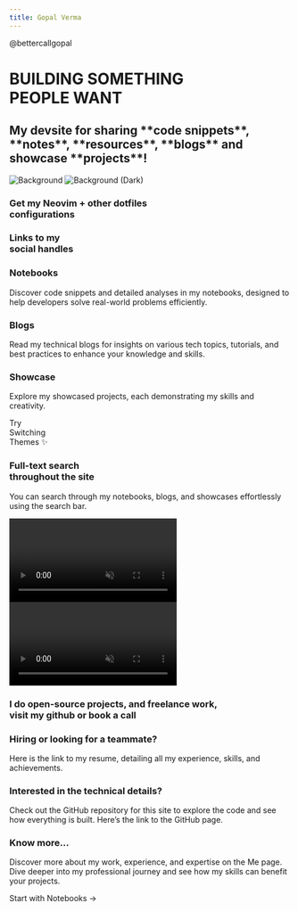 ```yaml
---
title: Gopal Verma
---
```



<div className="home-content">
  <div className="relative flex justify-center items-center flex-col">
  <div className="absolute inset-0 bg-[linear-gradient(to_bottom,rgba(0,0,0,0.1)_1px,transparent_1px),linear-gradient(to_right,rgba(0,0,0,0.1)_1px,transparent_1px)] dark:bg-[linear-gradient(to_bottom,rgba(255,255,255,0.1)_1px,transparent_1px),linear-gradient(to_right,rgba(255,255,255,0.1)_1px,transparent_1px)] bg-[size:4rem_4rem] [mask-image:linear-gradient(to_bottom,white,transparent)]"></div>
    <Link href="https://x.com/bettercallgopal" className="sm:mt-[50px] mt-[30px]">
      <span className="inline-flex items-center rounded-full bg-gray-500/10 dark:bg-gray-700 px-5 py-2 text-xs font-medium ring-1 ring-inset dark:ring-gray-400/30 ring-gray-500/50 font-anton dark:text-white gap-x-1 text-gray-500 "><RiTwitterXLine />@bettercallgopal</span>
    </Link>
    <h1 className="headline font-anton text-center mb-[50px]">BUILDING SOMETHING <br /> PEOPLE WANT</h1>
    <h2 className=" -mt-[20px] mb-[40px] text-center px-4 max-w-xs sm:max-w-lg mx-auto text-sm sm:text-base md:text-lg lg:text-xl opacity-[60%] font-roboto">My devsite for sharing **code snippets**, **notes**, **resources**, **blogs** and showcase **projects**!</h2>
    <CTA />
  </div>
  <style jsx>{`
    .content-container {
      max-width: 90rem;
      padding-left: max(env(safe-area-inset-left),1.5rem);
      padding-right: max(env(safe-area-inset-right),1.5rem);
      margin: 0 auto;
    }
    .features-container {
      margin: 8rem 0 0;
      padding: 4rem 0;
      background: linear-gradient(to bottom,#ffffff, #f3f4f6 500px);
      border-bottom: 1px solid #e5e7eb;
    }
    .features-container .content-container {
      margin-top: -8rem;
    }
    :global(.dark) .features-container {
      background: linear-gradient(to bottom, #111111, #000000 500px);
      border-bottom: 1px solid rgb(38,38,38);
    }
    .headline {
      display: inline-flex;
      font-size: min(5.375rem, max(8vw, 2.5rem));
      font-weight: 700;
      font-feature-settings: initial;
      letter-spacing: 0rem;
      margin-left: -0.2rem;
      margin-top: 2.4rem;
      line-height: 1.1;
      background-image: linear-gradient(146deg,#000,#757a7d);
      -webkit-background-clip: text;
      -webkit-text-fill-color: transparent;
      background-clip: text;
    }
    :global(.dark) .headline {
      background-image: linear-gradient(146deg,#fff,#757a7d);
    }
    .subtitle {
      font-size: 1.3rem;
      font-size: min(1.3rem, max(3.5vw, 1.2rem));
      font-feature-settings: initial;
      line-height: 1.6;
    }
    .nextjs-link {
      color: currentColor;
      text-decoration: none;
      font-weight: 600;
    }
    :global(#docs-card) {
      color: #fff;
      text-shadow: 0 0 1rem rgba(0,0,0,0.1);
    }
    :global(#docs-card img) {
      object-fit: cover;
      object-position: left;
      position: absolute;
      left: 0;
      right: 0;
      top: 0;
      bottom: 0;
      height: 100%;
      z-index: 0;
      user-select: none;
      pointer-events: none;
    }
    :global(#docs-card img:nth-child(2)) {
      display: none;
    }
    :global(.dark #docs-card img:nth-child(2)) {
      display: initial;
    }
    :global(.dark #docs-card img:nth-child(1)) {
      display: none;
    }
    :global(#highlighting-card) {
      min-height: 300px;
      background-image: linear-gradient(to top, transparent, #fff 50%), url(/assets/syntax-highlighting.svg);
      background-size: 634px;
      background-position: -6px calc(100% + 4px);
      background-repeat: no-repeat;
    }
    :global(#highlighting-card-blog) {
      min-height: 300px;
      background-image: linear-gradient(to top, transparent, #fff 50%), url(/assets/index_blog.png);
      background-size: 634px;
      background-position: -6px calc(100% + 0px);
      background-repeat: no-repeat;
    }
    :global(.dark #highlighting-card-blog) {
      min-height: 300px;
      background-image: linear-gradient(to top, transparent, #202020 50%), url(/assets/index_blog.png);
      background-size: 634px;
      background-position: -6px calc(100% + 0px);
      background-repeat: no-repeat;
    }
    :global(#highlighting-card-showcase) {
      min-height: 300px;
      background-image: linear-gradient(to top, transparent, #fff 50%), url(/assets/index_showcase.png);
      background-size: 634px;
      background-position: -6px calc(100% + 0px);
      background-repeat: no-repeat;
    }
    :global(.dark #highlighting-card-showcase) {
      min-height: 300px;
      background-image: linear-gradient(to top, transparent, #202020 50%), url(/assets/index_showcase.png);
      background-size: 634px;
      background-position: -6px calc(100% + 0px);
      background-repeat: no-repeat;
    }
    :global(.dark #highlighting-card) {
      background-image: linear-gradient(to top, transparent, #202020 50%), url(/assets/syntax-highlighting.svg);
    }
    :global(.feat-darkmode) {
      min-height: 300px;
    }
    :global(.feat-darkmode h3) {
      font-size: 48px;
    }
    :global(#search-card) {
      display: flex;
      flex-direction: column;
      justify-content: center;
    }
    :global(#search-card p) {
      max-width: 320px;
    }
    :global(#search-card video) {
      position: absolute;
      right: 0;
      top: 24px;
      height: 430px;
      pointer-events: none;
      max-width: 60%;
    }
    :global(#fs-card) {
      min-height: 240px;
    }
    :global(#fs-card h3) {
      text-align: left;
      width: min(300px, 41%);
      min-width: 155px;
    }
    :global(#a11y-card) {
      background-image: url(/assets/high-contrast.png);
      background-position: -160px 220px;
    }
    @media screen and (max-width: 1300px) {
      :global(#a11y-card) {
        background-image: linear-gradient(to bottom, white, transparent), url(/assets/high-contrast.png);
      }
    }
    @media screen and (max-width: 1200px) {
      :global(#highlighting-card) {
        aspect-ratio: auto;
      }
      :global(.feat-darkmode h3) {
        font-size: 4vw;
        font-size: min(48px, max(4vw, 30px));
      }
      :global(#search-card video) {
        aspect-ratio: 787/623;
        height: auto;
      }
      .headline {
      }
    }
    @media screen and (max-width: 1024px) {
      :global(#docs-card) {
        aspect-ratio: 135/86;
      }
      :global(#search-card) {
        aspect-ratio: 8/3;
      }
      :global(#search-card h3) {
        text-align: left;
      }
      :global(#highlighting-card) {
        background-size: 136%;
      }
      :global(#a11y-card) {
        background-image: url(/assets/high-contrast.png);
        background-position: center 160px;
      }
    }
    @media screen and (max-width: 768px) {
      :global(#docs-card) {
        min-height: 348px;
        width: 100%;
        aspect-ratio: auto;
      }
      :global(#docs-card img) {
        object-position: -26px 0;
        width: 250%;
        max-width: initial;
      }
    }
    @media screen and (max-width: 640px) {
      :global(#search-card) {
        aspect-ratio: 2.5/2;
        justify-content: flex-start;
        align-items: stretch;
        min-height: 350px;
      }
      :global(#search-card h3) {
        text-align: center;
      }
      :global(#search-card p) {
        max-width: 100%;
      }
      :global(#search-card video) {
        position: relative;
        margin: .75em -1.75em 0;
        max-width: calc(100% + 3.5em);
      }
      :global(.dark #search-card video) {
        mix-blend-mode: lighten;
      }
    }
  `}</style>

  <div className="features-container">
    <div className="content-container">
      <Features>
        <Feature index={0} large centered id="docs-card" href="https://github.com/GopalVerma1303/dotconfigs">
          <Image src={Nvimss} alt="Background" loading="eager" />
          <Image src={Nvimss} alt="Background (Dark)" loading="eager" />
          <h3>Get my Neovim + other dotfiles <br className="show-on-mobile"/>configurations</h3>
        </Feature>
        <Feature index={1} centered className="card-with-border">
          <div className="flex flex-col justify-center items-center lg:h-[520px] h-full lg:mb-0 mb-[50px]">
            <h3 className="font-light">Links to my<br className="show-on-mobile"/> social handles </h3>
            <SocialBundle />
          </div>
        </Feature>
        <Feature index={2} id="highlighting-card" href="/notebooks">
          <h3>Notebooks</h3>
          <p>Discover code snippets and detailed analyses in my notebooks, designed to help developers solve real-world problems efficiently.</p>
        </Feature>
        <Feature index={3} id="highlighting-card-blog" href="/blogs">
          <h3>Blogs</h3>
          <p>Read my technical blogs for insights on various tech topics, tutorials, and best practices to enhance your knowledge and skills.</p>
        </Feature>
        <Feature index={4} id="highlighting-card-showcase" href="/showcase">
          <h3>Showcase</h3>
          <p>Explore my showcased projects, each demonstrating my skills and creativity.</p>
        </Feature>
        <Feature index={5} centered className="feat-darkmode" style={{
          display: 'flex',
          alignItems: 'center',
          justifyContent: 'center',
        }}>
          <motion.div
            animate={{
              backgroundPosition: ['0% 0%', '50% 40%', '50% 40%', '100% 100%'],
              backgroundImage: [`radial-gradient(farthest-corner, #e2e5ea, #e2e5ea)`, 'radial-gradient(farthest-corner, #06080a, #e2e5ea)', 'radial-gradient(farthest-corner, #06080a, #e2e5ea)', 'radial-gradient(farthest-corner, #e2e5ea, #e2e5ea)'],
            }}
            transition={{
              backgroundPosition: {
                repeat: Infinity,
                duration: 10,
                delay: 1
              },
              backgroundImage: {
                times: [0, .2, .8, 1],
                repeat: Infinity,
                duration: 10,
                delay: 1
              },
            }}
            style={{
              position: 'absolute',
              top: 0,
              left: 0,
              width: '100%',
              height: '100%',
              backgroundImage: `radial-gradient(farthest-corner, #06080a, #e2e5ea)`,
              backgroundSize: '400% 400%',
              backgroundRepeat: 'no-repeat',
            }}
          />
          <motion.h3
            animate={{
              color: ['#dae5ff', '#fff', '#fff', '#dae5ff'],
            }}
            style={{
              position: 'relative',
              mixBlendMode: 'difference',
            }}
          >Try<br/>Switching<br/>Themes ✨</motion.h3>
        </Feature>
        <Feature index={6} large id="search-card" >
          <div style={{ zIndex: 2}}>
            <h3>Full-text search <br/> throughout the site</h3>
            <p>You can search through my notebooks, blogs, and showcases effortlessly using the search bar.</p>
          </div>
          <div className="absolute w-full h-full inset-0 hidden sm:block bg-[linear-gradient(to_right,white_250px,_transparent)] dark:bg-[linear-gradient(to_right,#202020_250px,_transparent)] z-[1]"/>
          <video autoPlay="autoplay" loop muted playsInline className="dark:hidden block">
            <source src="/assets/search.mp4" type="video/mp4"/>
          </video>
          <video autoPlay="autoplay" loop muted playsInline className="dark:block hidden -translate-x-4">
            <source src="/assets/search-dark.mp4" type="video/mp4"/>
          </video>
        </Feature>
        <Feature index={7} large id="fs-card" style={{
          color: 'white',
          backgroundImage: 'url(/assets/routing.png), url(/assets/gradient-bg.jpeg)',
          backgroundSize: '140%, 180%',
          backgroundPosition: '130px -8px, top',
          backgroundRepeat: 'no-repeat',
          textShadow: '0 1px 6px rgb(38 59 82 / 18%)',
          aspectRatio: '1.765',
        }}>
          <h3>I do open-source projects, and freelance work, <br /> <Link href="https://github.com/gopalVerma1303/">visit my github</Link> or <Link href="#">book a call</Link></h3>
        </Feature>
        <Feature index={8} id="a11y-card" 
          href={RESUME}
          className='card-with-border' style={{
          backgroundSize: 750,
          backgroundRepeat: 'no-repeat',
          minHeight: 288
        }}>
          <h3>Hiring or looking for a teammate?</h3>
          <p>Here is the link to my resume, detailing all my experience, skills, and achievements.</p>
        </Feature>
        <Feature index={9}>
          <h3>Interested in the technical details?</h3>
          <p className='mr-6'>Check out the GitHub repository for this site to explore the code and see how everything is built. Here’s the link to the <Link href="https://github.com/GopalVerma1303/gopx.dev">GitHub page</Link>.</p>
        </Feature>
        <Feature index={10} large>
          <h3>Know more...</h3>
          <p>Discover more about my work, experience, and expertise on the <Link href="/me">Me</Link> page. <br /> Dive deeper into my professional journey and see how my skills can benefit your projects.</p>
          <p className="subtitle"><Link className="!no-underline" href="/notebooks">Start with Notebooks →</Link></p>
        </Feature>
      </Features>
    </div>
  </div>
</div>
